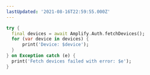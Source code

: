 ```yaml
---
lastUpdated: '2021-08-16T22:59:55.000Z'
---
```

```dart
try {
  final devices = await Amplify.Auth.fetchDevices();
  for (var device in devices) {
      print('Device: $device');
  }
} on Exception catch (e) {
  print('Fetch devices failed with error: $e');
}
```
